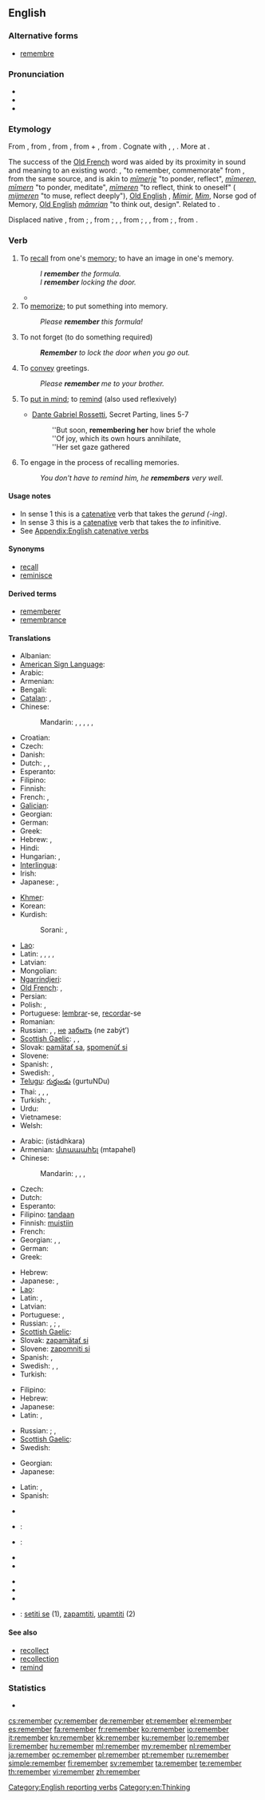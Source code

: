 ==English==

===Alternative forms===
* [[remembre]] {{qualifier|obsolete}}

===Pronunciation===
* {{audio|en-us-remember.ogg|Audio (US)}}
* {{audio|En-uk-to remember.ogg|Audio (UK)}}
* {{rhymes|ɛmbər}}

===Etymology===
From {{etyl|enm}} {{term|remembren|lang=enm}}, from {{etyl|fro}} {{term|remembrer||to remember|lang=fro}}, from {{etyl|LL.}} {{term|rememorari||to remember again|lang=la}}, from {{term|re-|lang=la}} + {{term|memor||mindful|lang=la}}, from {{proto|Indo-European|mer-||smer-|to think about, be mindful, remember|lang=}}. Cognate with {{etyl|ang|-}} {{term|mimorian|lang=ang}}, {{term|mymerian||to remember, commemorate|lang=ang}}, {{etyl|ang|-}} {{term|mamorian|māmorian|to deliberate, plan out, design|lang=ang}}. More at {{l|en|mammer}}.

{{rel-top|etymology note}}
The success of the [[Old French]] word was aided by its proximity in sound and meaning to an existing {{etyl|gem}} word: {{etyl|ang|-}} {{term|mimorian|lang=ang}}, {{term|mymerian|lang=ang}} "to remember, commemorate" from {{proto|Germanic|mimrōnan||mīmrōnan|to remember, be mindful|lang=en}}, from the same {{proto|Indo-European}} source, and is akin to {{etyl|frs|-}} ''[[mimerje|mīmerje]]'' "to ponder, reflect", {{etyl|gml|-}} ''[[mimeren|mīmeren, mīmern]]'' "to ponder, meditate", {{etyl|dum|-}} ''[[mimeren#Middle Dutch|mīmeren]]'' "to reflect, think to oneself" ({{etyl|nl|-}} ''[[mijmeren]]'' "to muse, reflect deeply"), [[Old English]] {{term|mimor||mindful|lang=ang}}, {{etyl|non|-}} ''[[Mímir]]'', ''[[Mim]]'', Norse god of Memory, [[Old English]] ''[[mamrian#Old English|māmrian]]'' "to think out, design". Related to {{l|en|mourn}}.

Displaced native {{etyl|enm|-}} {{term|ȝemuneȝen|ȝemuneȝen|to remember|lang=enm|sc=Latinx}}, from {{etyl|ang|-}} {{term|gemynegian|ġemynegian|to remember, remind|lang=ang}}; {{etyl|enm|-}} {{term|minnen|minnen|to remember, have in mind|lang=enm}}, from {{etyl|non|-}} {{term|minna|minna|to remind|lang=non}}; {{etyl|enm|-}} {{term|munden|lang=enm}}, {{term|ȝemunden|ȝemunden|to bear in mind, remember|lang=enm|sc=Latinx}}, from {{etyl|ang|-}} {{term|gemynd|ġemynd|memory, remembrance|lang=ang}}; {{etyl|enm|-}} {{term|ithenchen|lang=enm}}, {{term|ȝethenchen|ȝethenchen|to think on, remember|lang=enm|sc=Latinx}}, from {{etyl|ang|-}} {{term|geþencan|ġeþencan|lang=ang}}; {{etyl|enm|-}} {{term|manien|manien|to remind, mention, remember|lang=enm}}, from {{etyl|ang|-}} {{term|manian|manian|to admonish, remind, mention|lang=ang}}.
{{rel-bottom}}

===Verb===
{{en-verb}}

# To [[recall]] from one's [[memory]]; to have an image in one's memory.
#: ''I '''remember''' the formula.''
#: ''I '''remember''' locking the door.''
#* {{quote-book|1852|Mrs M.A. Thompson|chapter=The Tutor's Daughter|Graham's American Monthly Magazine of Literature, Art, and Fashion|page=266|url=http://books.google.com/books?id=hdcRAAAAYAAJ&pg=PA266
|passage=In the lightness of my heart I sang catches of songs as my horse gayly bore me along the well-'''remembered''' road.}}
# To [[memorize]]; to put something into memory.
#: ''Please '''remember''' this formula!''
# To not forget (to do something required)
#: '''''Remember''' to lock the door when you go out.''
# To [[convey]] greetings.
#: ''Please '''remember''' me to your brother.''
# {{obsolete}} To [[put in mind]]; to [[remind]] (also used reflexively)
#* [[:w:Dante Gabriel Rossetti|Dante Gabriel Rossetti]], Secret Parting, lines 5-7
#*: ''But soon, '''remembering her''' how brief the whole
#*: ''Of joy, which its own hours annihilate,
#*: ''Her set gaze gathered
# {{intransitive}} To engage in the process of recalling memories.
#: ''You don't have to remind him, he '''remembers''' very well.''

====Usage notes====
* In sense 1 this is a [[catenative]] verb that takes the ''gerund (-ing)''.
* In sense 3 this is a [[catenative]] verb that takes the ''to'' infinitive.
* See [[Appendix:English catenative verbs]]

====Synonyms====
* [[recall]]
* [[reminisce]]

====Derived terms====
* [[rememberer]]
* [[remembrance]]

====Translations====
{{trans-top|to recall from one's memory}}
* Albanian: {{t|sq|kujtoj|xs=Albanian}}
* [[American Sign Language]]: {{tø|ase|OpenA@Sfhead OpenA@BackThumb-ThumbAcross-OpenA@CenterChesthigh-ThumbAcross}}
* Arabic: {{t|ar|تذكر|tr=tadhakkara}}
* Armenian: {{t+|hy|հիշել|tr=hišel}}
* Bengali: {{t-|bn|মনে রাখা|tr=mône rakha|sc=Beng|xs=Bengali}}
* [[Catalan]]: {{t|ca|recordar}}, {{t|ca|rememorar}}
* Chinese:
*: Mandarin: {{t-|cmn|記得|sc=Hani}}, {{t-|cmn|记得|tr=jìde|sc=Hani}}, {{t-|cmn|記憶|sc=Hani}}, {{t-|cmn|记忆|tr=jìyì|sc=Hani}}, {{t-|cmn|回憶|sc=Hani}}, {{t-|cmn|回忆|tr=huíyì|sc=Hani}}
* Croatian: {{t|hr|sjećati se}}
* Czech: {{t-|cs|pamatovat}}
* Danish: {{t|da|erindre}}
* Dutch: {{t-|nl|zich herinneren}}, {{t+|nl|herinneren}}, {{t-|nl|gedenken}}
* Esperanto: {{t-|eo|memori|xs=Esperanto}}
* Filipino: {{t|fil|tandaan}}
* Finnish: {{t+|fi|muistaa}}
* French: {{t+|fr|se rappeler}}, {{t+|fr|se souvenir}}
* [[Galician]]: {{t+|gl|lembrar|xs=Galician}}
* Georgian: {{t|ka|ხსოვნა|tr=xsovna|sc=Geor|xs=Georgian}}
* German: {{t+|de|erinnern|alt=sich erinnern}}
* Greek: {{t+|el|θυμάμαι|tr=thymámai}}
* Hebrew: {{t-|he|זכר|tr=zakhár}}, {{t-|he|נזכר|tr=nizkár}}
* Hindi: {{t+|hi|याद करना|tr=yād karnā|xs=Hindi}}
* Hungarian: {{t+|hu|emlékszik}}, {{t+|hu|emlékezik}} {{qualifier|rare}}
* [[Interlingua]]: {{t|ia|memorar}}
* Irish: {{t-|ga|is cuimhin le|xs=Irish}}
* Japanese: {{t-|ja|思い出す|tr=おもいだす, omoidasu}}, {{t-|ja|覚える|tr=oboeru}}
{{trans-mid}}
* [[Khmer]]: {{t-|km|ចាំ|tr=jum|sc=Khmr|xs=Khmer}}
* Korean: {{t+|ko|기억하다|tr=gieok-hada|sc=Hang}}
* Kurdish:
*: Sorani: {{t|ku|له‌بیربوون|tr=lebír bún|sc=ku-Arab}}, {{t|ku|هێنانه‌ یاد|tr=hénane yad|sc=ku-Arab}}
* [[Lao]]: {{t-|lo|ຈື່ຈຳ|tr=cyy-cam|sc=Laoo|xs=Lao}}
* Latin: {{t|la|meminisse}}, {{t|la|reminiscor}}, {{t|la|recordor}}, {{t|la|memoror}}, {{t|la|teneo}}
* Latvian: {{t|lv|atminēties}}
* Mongolian: {{t|mn|санах|tr=sanah|sc=Cyrl|xs=Mongolian}}
* [[Ngarrindjeri]]: {{tø|nay|porun}}
* [[Old French]]: {{tø|fro|sovenir}}, {{tø|fro|remembrer}}
* Persian: {{t|fa|به یاد آوردن|tr=be yād āvardan|xs=Persian}}
* Polish: {{t+|pl|pamiętać}} {{impf}}, {{t|pl|zapamiętać}} {{pf.}}
* Portuguese: [[lembrar]]-se, [[recordar]]-se
* Romanian: {{t+|ro|aminti}}
* Russian: {{t+|ru|вспоминать|tr=vspominát’}} {{impf}}, {{t+|ru|помнить|tr=pómnit’}} {{impf}}, [[не]] [[забыть]] (ne zabýt’)
* [[Scottish Gaelic]]: {{t-|gd|cuimhnich|xs=Scottish Gaelic}}, {{t-|gd|meòraich|xs=Scottish Gaelic}}, {{t|gd|bi cuimhne aig}}
* Slovak: [[pamätať sa]], [[spomenúť si]]
* Slovene: {{t+|sl|spomniti se}}
* Spanish: {{t+|es|acordar|alt=acordarse}}, {{t+|es|recordar}}
* Swedish: {{t+|sv|komma ihåg}}, {{t+|sv|minnas}}
* [[Telugu]]: [[గుర్తుండు]] (gurtuNDu)
* Thai: {{t|th|จำได้|tr=jam-dâi}}, {{t-|th|จำ|tr=jam}}, {{t-|th|จดจำ|tr=jòt-jam}}, {{t|th|จำไว้|tr=jam-wái}}
* Turkish: {{t+|tr|hatırlamak}}, {{t|tr|anımsamak}}
* Urdu: {{t|ur|یاد کرنا|tr=yād karnā|xs=Urdu}}
* Vietnamese: {{t+|vi|nhớ|xs=Vietnamese}}
* Welsh: {{t+|cy|cofio|xs=Welsh}}
{{trans-bottom}}

{{trans-top|to memorize}}
* Arabic: {{Arab|[[استذكر]]}} (istádhkara)
* Armenian: [[մտապահել]] (mtapahel)
* Chinese:
*: Mandarin: {{t|cmn|記住|sc=Hani}}, {{t|cmn|记住|tr=jìzhu|sc=Hani}}, {{qualifier|mechanically memorize}} {{t|cmn|死記硬背|sc=Hani}}, {{t|cmn|死记硬背|tr=sǐjìyìngbèi|sc=Hani}}
* Czech: {{t|cs|zapamatovat}}
* Dutch: {{t+|nl|onthouden}}
* Esperanto: {{t-|eo|memori|xs=Esperanto}}
* Filipino: [[tandaan]]
* Finnish: {{t|fi|painaa}} [[muisti|muistiin]]
* French: {{t+|fr|retenir}}
* Georgian: {{t|ka|დაზეპირება|tr=dazepireba|sc=Geor|xs=Georgian}}, {{t|ka|ზეპირად დასწავლა|tr=zepirad dasts‘avla|sc=Geor|xs=Georgian}}, {{t|ka|დამახსოვრება|tr=damaxsovreba|sc=Geor|xs=Georgian}}
* German: {{t+|de|merken|alt=sich merken}}
* Greek: {{t+|el|θυμάμαι|tr=thymámai}}
{{trans-mid}}
* Hebrew: {{t-|he|זכר|tr=zakhár}}
* Japanese: {{t-|ja|覚える|tr=おぼえる, oboeru}}, {{t-|ja|記憶する|tr=kioku suru}}
* [[Lao]]: {{t-|lo|ຈື່ຈຳ|tr=cyy-cam|sc=Laoo|xs=Lao}}
* Latin: {{t|la|edisco}}, {{t|la|memoror}}
* Latvian: {{t|lv|iegaumēt}}
* Portuguese: {{t+|pt|decorar}}, {{t+|pt|memorizar}}
* Russian: {{t+|ru|запоминать|tr=zapóminát’}} {{impf}}, {{t+|ru|запомнить|tr=zapómnit’}} {{pf.}}; {{t-|ru|не забывать|tr=ne zabyvát’}} {{impf}}, {{t-|ru|не забыть|tr=ne zabýt’}} {{pf.}}
* [[Scottish Gaelic]]: {{t-|gd|meòraich|xs=Scottish Gaelic}}
* Slovak: [[zapamätať si]]
* Slovene: [[zapomniti si]]
* Spanish: {{t-|es|retener}}, {{t-|es|memorizar}}
* Swedish: {{t+|sv|komma ihåg}}, {{t+|sv|minnas}}, {{t+|sv|memorera}}
* Turkish: {{t|tr|bellemek}} {{t|tr|öğrenmek}}
{{trans-bottom}}

{{trans-top|to not forget to do something required}}
* Filipino: {{t+|fil|alalahanin}}
* Hebrew: {{t-|he|זכר|tr=zakhár}}
* Japanese: {{t|ja|確認する|tr=kakunin suru}}
* Latin: {{t|la|recordor}}, {{t|la|memoror}}
{{trans-mid}}
* Russian: {{t+|ru|помнить|tr=pómnit’}} {{impf}}; {{t-|ru|не забывать|tr=ne zabyvát’}} {{impf}}, {{t-|ru|не забыть|tr=ne zabýt’}} {{pf.}}
* [[Scottish Gaelic]]: {{t-|gd|cuimhnich|xs=Scottish Gaelic}}
* Swedish: {{t+|sv|komma ihåg}}
{{trans-bottom}}

{{trans-top|to convey greetings}}
* Georgian: {{t|ka|მოკითხვის გადაცემა|tr=mokit‘xvis gadatsema|sc=Geor|xs=Georgian}}
* Japanese: {{t|ja|よろしく伝える|tr=yoroshiku tsutaeru}}
{{trans-mid}}
* Latin: {{t|la|memoror}}, {{t|la|recordor}}
* Spanish: {{t-|es|darse recuerdos}}
{{trans-bottom}}

{{checktrans-top}}
* {{trreq|sq}}
* {{ttbc|id}}: {{t+|id|ingat|xs=Indonesian}}
* {{ttbc|it}}: {{t+|it|ricordarsi}}
* {{trreq|lv}}
* {{trreq|lt}}
{{trans-mid}}
* {{trreq|mn}}
* {{trreq|fa}}
* {{trreq|ro}}
* {{ttbc|sh}}: [[setiti se]] (1), [[zapamtiti]], [[upamtiti]] (2)
{{trans-bottom}}

====See also====
* [[recollect]]
* [[recollection]]
* [[remind]]

===Statistics===
* {{rank|American|bad|forward|523|remember|fair|blood|copyright}}

[[Category:English reporting verbs]]
[[Category:en:Thinking]]

[[cs:remember]]
[[cy:remember]]
[[de:remember]]
[[et:remember]]
[[el:remember]]
[[es:remember]]
[[fa:remember]]
[[fr:remember]]
[[ko:remember]]
[[io:remember]]
[[it:remember]]
[[kn:remember]]
[[kk:remember]]
[[ku:remember]]
[[lo:remember]]
[[li:remember]]
[[hu:remember]]
[[ml:remember]]
[[my:remember]]
[[nl:remember]]
[[ja:remember]]
[[oc:remember]]
[[pl:remember]]
[[pt:remember]]
[[ru:remember]]
[[simple:remember]]
[[fi:remember]]
[[sv:remember]]
[[ta:remember]]
[[te:remember]]
[[th:remember]]
[[vi:remember]]
[[zh:remember]]